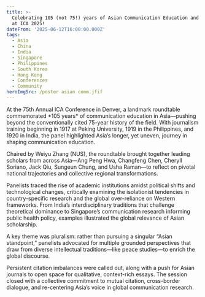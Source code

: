 ```yaml
---
title: >-
  Celebrating 105 (not 75!) years of Asian Communication Education and Research
  at ICA 2025!
dateFrom: '2025-06-12T16:00:00.000Z'
tags:
  - Asia
  - China
  - India
  - Singapore
  - Philippines
  - South Korea
  - Hong Kong
  - Conferences
  - Community
heroImgSrc: /poster asian comm.jfif
---
```


At the 75th Annual ICA Conference in Denver, a landmark roundtable commemorated \*105 years\* of communication education in Asia—pushing beyond the conventionally cited 75-year history of the field. With journalism training beginning in 1917 at Peking University, 1919 in the Philippines, and 1920 in India, the panel highlighted Asia’s longer, yet uneven, journey in shaping communication education.

Chaired by Weiyu Zhang (NUS), the roundtable brought together leading scholars from across Asia—Ang Peng Hwa, Changfeng Chen, Cheryll Soriano, Jack Qiu, Sungeun Chung, and Usha Raman—to reflect on pivotal national trajectories and collective regional transformations.

Panelists traced the rise of academic institutions amidst political shifts and technological changes, critically examining the isolationist tendencies in country-specific research and the global over-reliance on Western frameworks. From India’s interdisciplinary traditions that challenge theoretical dominance to Singapore’s communication research informing public health policy, examples illustrated the global relevance of Asian scholarship.

A key theme was pluralism: rather than pursuing a singular “Asian standpoint,” panelists advocated for multiple grounded perspectives that draw from diverse intellectual traditions—like peace studies—to enrich the global discourse.

Persistent citation imbalances were called out, along with a push for Asian journals to open space for qualitative, context-rich essays. The session closed with a collective commitment to mutual citation, cross-border dialogue, and re-centering Asia’s voice in global communication research.
